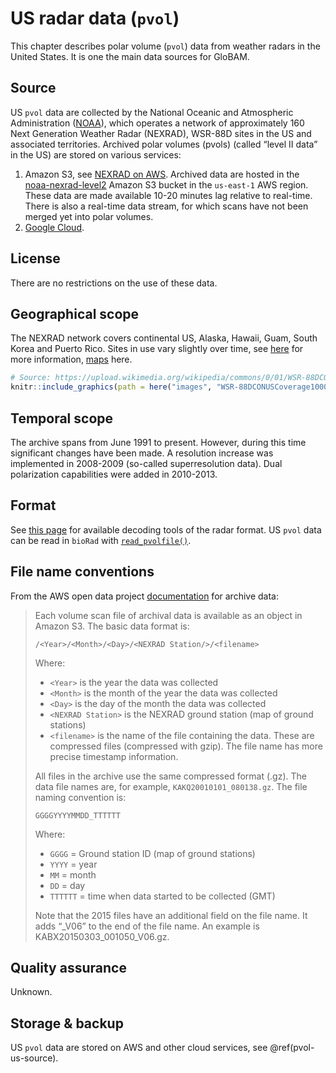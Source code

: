 # US radar data (`pvol`)

This chapter describes polar volume (`pvol`) data from weather radars in the United States. It is one the main data sources for GloBAM.

## Source {#pvol-us-source}

US `pvol` data are collected by the National Oceanic and Atmospheric Administration ([NOAA](https://www.noaa.gov)), which operates a network of approximately 160 Next Generation Weather Radar (NEXRAD), WSR-88D sites in the US and associated territories. Archived polar volumes (pvols) (called “level II data” in the US) are stored on various services:

1. Amazon S3, see [NEXRAD on AWS](https://registry.opendata.aws/noaa-nexrad/). Archived data are hosted in the [noaa-nexrad-level2](https://noaa-nexrad-level2.s3.amazonaws.com) Amazon S3 bucket in the `us-east-1` AWS region. These data are made available 10-20 minutes lag relative to real-time. There is also a real-time data stream, for which scans have not been merged yet into polar volumes.
2. [Google Cloud](https://cloud.google.com/storage/docs/public-datasets/nexrad).

## License

There are no restrictions on the use of these data.

## Geographical scope

The NEXRAD network covers continental US, Alaska, Hawaii, Guam, South Korea and Puerto Rico. Sites in use vary slightly over time, see [here](https://www.roc.noaa.gov/wsr88d/Level_II/Level2Info.aspx) for more information, [maps](https://www.roc.noaa.gov/WSR88D/Maps.aspx) here.

```r
# Source: https://upload.wikimedia.org/wikipedia/commons/0/01/WSR-88DCONUSCoverage1000.jpg
knitr::include_graphics(path = here("images", "WSR-88DCONUSCoverage1000.jpg"))
```

## Temporal scope

The archive spans from June 1991 to present. However, during this time significant changes have been made. A resolution increase was implemented in 2008-2009 (so-called superresolution data). Dual polarization capabilities were added in 2010-2013.

## Format

See [this page](https://www.ncdc.noaa.gov/data-access/radar-data/radar-decoding) for available decoding tools of the radar format. US `pvol` data can be read in `bioRad` with [`read_pvolfile()`](http://adokter.github.io/bioRad/reference/read_pvolfile.html).

## File name conventions

From the AWS open data project [documentation](https://docs.opendata.aws/noaa-nexrad/readme.html) for archive data:

> Each volume scan file of archival data is available as an object in Amazon S3. The basic data format is:
> 
> `/<Year>/<Month>/<Day>/<NEXRAD Station/>/<filename>`
> 
> Where:
> 
> - `<Year>` is the year the data was collected
> - `<Month>` is the month of the year the data was collected
> - `<Day>` is the day of the month the data was collected
> - `<NEXRAD Station>` is the NEXRAD ground station (map of ground stations)
> - `<filename>` is the name of the file containing the data. These are compressed files (compressed with gzip). The file name has more precise timestamp information.
> 
> All files in the archive use the same compressed format (.gz). The data file names are, for example, `KAKQ20010101_080138.gz`. The file naming convention is:
> 
> `GGGGYYYYMMDD_TTTTTT`
> 
> Where:
> 
> - `GGGG` = Ground station ID (map of ground stations)
> - `YYYY` = year
> - `MM` = month
> - `DD` = day
> - `TTTTTT` = time when data started to be collected (GMT)
> 
> Note that the 2015 files have an additional field on the file name. It adds “_V06” to the end of the file name. An example is KABX20150303_001050_V06.gz.

## Quality assurance

Unknown.

## Storage & backup

US `pvol` data are stored on AWS and other cloud services, see \@ref(pvol-us-source).
